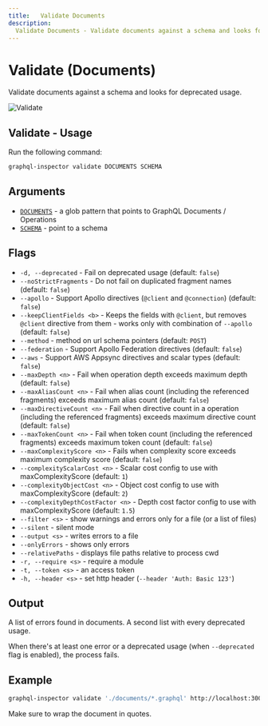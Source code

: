 ```yaml
---
title:   Validate Documents
description:
  Validate Documents - Validate documents against a schema and looks for deprecated usage.
---
```



# Validate (Documents)

Validate documents against a schema and looks for deprecated usage.

![Validate](/assets/img/cli/validate.jpg)

## Validate - Usage

Run the following command:

```sh
graphql-inspector validate DOCUMENTS SCHEMA
```

## Arguments

- [`DOCUMENTS`](../api/documents) - a glob pattern that points to GraphQL Documents / Operations
- [`SCHEMA`](../api/schema) - point to a schema

## Flags

- `-d, --deprecated` - Fail on deprecated usage (default: `false`)
- `--noStrictFragments` - Do not fail on duplicated fragment names (default: `false`)
- `--apollo` - Support Apollo directives (`@client` and `@connection`) (default: `false`)
- `--keepClientFields <b>` - Keeps the fields with `@client`, but removes `@client` directive from
  them - works only with combination of `--apollo` (default: `false`)
- `--method` - method on url schema pointers (default: `POST`)
- `--federation` - Support Apollo Federation directives (default: `false`)
- `--aws` - Support AWS Appsync directives and scalar types (default: `false`)
- `--maxDepth <n>` - Fail when operation depth exceeds maximum depth (default: `false`)
- `--maxAliasCount <n>` - Fail when alias count (including the referenced fragments) exceeds maximum
  alias count (default: `false`)
- `--maxDirectiveCount <n>` - Fail when directive count in a operation (including the referenced
  fragments) exceeds maximum directive count (default: `false`)
- `--maxTokenCount <n>` - Fail when token count (including the referenced fragments) exceeds maximum
  token count (default: `false`)
- `--maxComplexityScore <n>` - Fails when complexity score exceeds maximum complexity score
  (default: `false`)
- `--complexityScalarCost <n>` - Scalar cost config to use with maxComplexityScore (default: `1`)
- `--complexityObjectCost <n>` - Object cost config to use with maxComplexityScore (default: `2`)
- `--complexityDepthCostFactor <n>` - Depth cost factor config to use with maxComplexityScore
  (default: `1.5`)
- `--filter <s>` - show warnings and errors only for a file (or a list of files)
- `--silent` - silent mode
- `--output <s>` - writes errors to a file
- `--onlyErrors` - shows only errors
- `--relativePaths` - displays file paths relative to process cwd
- `-r, --require <s>` - require a module
- `-t, --token <s>` - an access token
- `-h, --header <s>` - set http header (`--header 'Auth: Basic 123'`)

## Output

A list of errors found in documents. A second list with every deprecated usage.

When there's at least one error or a deprecated usage (when `--deprecated` flag is enabled), the
process fails.

## Example

```sh
graphql-inspector validate './documents/*.graphql' http://localhost:3000/graphql
```

<Callout type="warning">Make sure to wrap the document in quotes.</Callout>
